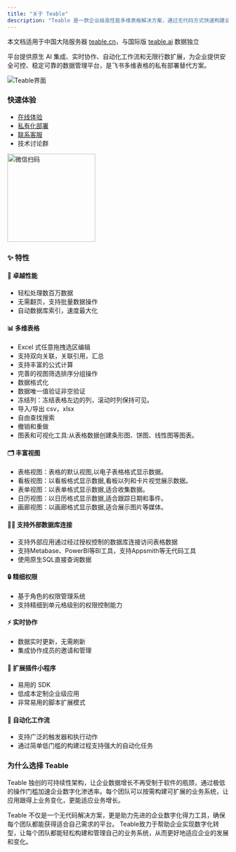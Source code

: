 ```yaml
---
title: "关于 Teable"
description: "Teable 是一款企业级高性能多维表格解决方案，通过无代码方式快速构建业务管理系统，支持私有部署和精细权限管理。"
---
```

<Tip>本文档适用于中国大陆服务器 [teable.cn](https://teable.cn)，与国际版 [teable.ai](https://teable.ai) 数据独立</Tip>

平台提供原生 AI 集成、实时协作、自动化工作流和无限行数扩展，为企业提供安全可控、稳定可靠的数据管理平台，是飞书多维表格的私有部署替代方案。

<img alt="Teable界面" src="/images/teable-light.png" />

### 快速体验

* [在线体验](https://app.teable.cn)
* [私有化部署](/zh/deploy/docker)
* [联系客服](https://app.teable.cn/share/shrg1ljiQXm4goJ7Cu9/view)
* 技术讨论群
<img alt="微信扫码" width='200' src="/images/fc62ff9b1ff3d2be.png" />

### ✨ 特性

#### 🚀 卓越性能

* 轻松处理数百万数据
* 无需翻页，支持批量数据操作
* 自动数据库索引，速度最大化

#### 📊 多维表格

* Excel 式任意拖拽选区编辑
* 支持双向关联，关联引用，汇总
* 支持丰富的公式计算
* 完善的视图筛选排序分组操作
* 数据格式化
* 数据唯一值验证非空验证
* 冻结列：冻结表格左边的列，滚动时列保持可见。
* 导入/导出 csv，xlsx
* 自由查找搜索
* 撤销和重做
* 图表和可视化工具:从表格数据创建条形图、饼图、线性图等图表。

#### 🗂️ 丰富视图

* 表格视图：表格的默认视图,以电子表格格式显示数据。
* 看板视图：以看板格式显示数据,看板以列和卡片视觉展示数据。
* 表单视图：以表单格式显示数据,适合收集数据。
* 日历视图：以日历格式显示数据,适合跟踪日期和事件。
* 画廊视图：以画廊格式显示数据,适合展示图片等媒体。

#### 👨‍💻 支持外部数据库连接

* 支持外部应用通过经过授权控制的数据库连接访问表格数据
* 支持Metabase、PowerBI等BI工具，支持Appsmith等无代码工具
* 使用原生SQL直接查询数据

#### 🔒 精细权限

* 基于角色的权限管理系统
* 支持精细到单元格级别的权限控制能力

#### ⚡️ 实时协作

* 数据实时更新，无需刷新
* 集成协作成员的邀请和管理

#### 🧩 扩展插件小程序

* 易用的 SDK
* 低成本定制企业级应用
* 非常易用的脚本扩展模式

#### 🤖 自动化工作流

* 支持广泛的触发器和执行动作
* 通过简单低门槛的构建过程支持强大的自动化任务

### 为什么选择 Teable

Teable 独创的可持续性架构，让企业数据增长不再受制于软件的瓶颈，通过极低的操作门槛加速企业数字化渗透率。每个团队可以按需构建可扩展的业务系统，让应用跟得上业务变化，更能适应业务增长。

Teable 不仅是一个无代码解决方案，更是助力先进的企业数字化得力工具，确保每个团队都能获得适合自己需求的平台。 Teable致力于帮助企业实现数字化转型，让每个团队都能轻松构建和管理自己的业务系统，从而更好地适应企业的发展和变化。
